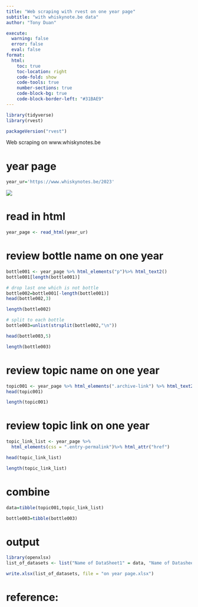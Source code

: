 ```yaml
---
title: "Web scraping with rvest on one year page"
subtitle: "with whiskynote.be data"
author: "Tony Duan"

execute:
  warning: false
  error: false
  eval: false
format:
  html:
    toc: true
    toc-location: right
    code-fold: show
    code-tools: true
    number-sections: true
    code-block-bg: true
    code-block-border-left: "#31BAE9"
---
```


```r
library(tidyverse)
library(rvest)
```

```r
packageVersion("rvest")
```

Web scraping on www.whiskynotes.be

# year page

```r
year_ur='https://www.whiskynotes.be/2023'
```

![](images/clipboard-677064128.png)

# read in html

```r
year_page <- read_html(year_ur)
```

# review bottle name on one year

```r
bottle001 <- year_page %>% html_elements("p")%>% html_text2()
bottle001[length(bottle001)]
```

```r
# drop last one which is not bottle
bottle002=bottle001[-length(bottle001)]
head(bottle002,3)
```
```r
length(bottle002)
```

```r
# split to each bottle 
bottle003=unlist(strsplit(bottle002,"\n"))
```


```r
head(bottle003,5)
```

```r
length(bottle003)
```


# review topic name on one year



```r
topic001 <- year_page %>% html_elements(".archive-link") %>% html_text2()
head(topic001)
```

```r
length(topic001)
```


# review topic link on one year

```r

topic_link_list <- year_page %>%
  html_elements(css = ".entry-permalink")%>% html_attr("href")

head(topic_link_list)
```

```r
length(topic_link_list)
```

# combine 

```r
data=tibble(topic001,topic_link_list)
```

```r
bottle003=tibble(bottle003)
```

# output

```r
library(openxlsx)
list_of_datasets <- list("Name of DataSheet1" = data, "Name of Datasheet2" = bottle003)

write.xlsx(list_of_datasets, file = "on year page.xlsx")
```




# reference:
